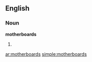 ==English==

===Noun===
'''motherboards'''

# {{plural of|[[motherboard]]}}

[[ar:motherboards]]
[[simple:motherboards]]